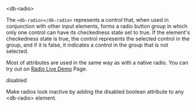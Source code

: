 
<Meta title="Data-Input/Radio/Intro" />

<db-headline variant="1">&lt;db-radio&gt;</db-headline>

The `<db-radio></db-radio>` represents a control that, when used in conjunction with other input elements, forms a radio button group in which only one control can have its checkedness state set to true. If the element's checkedness state is true, the control represents the selected control in the group, and if it is false, it indicates a control in the group that is not selected.

Most of attributes are used in the same way as with a native radio. You can try out on <a href="/story/db-radio--live-demo">Radio Live Demo</a> Page.

<Canvas>
  <db-radio label="Radio-01" name="radio-name" value="radio-01"></db-radio>
  <db-radio label="Radio-02" name="radio-name" value="radio-02"></db-radio>
</Canvas>

<db-headline variant="2">disabled</db-headline>

Make radios look inactive by adding the disabled boolean attribute to any &lt;db-radio&gt; element.

<Canvas>
  <db-radio label="Radio" name="radio-name" disabled></db-radio>
</Canvas>

<Readme />
